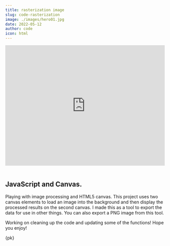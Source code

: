 ```yaml
---
title: rasterization image
slug: code-rasterization
image: ./images/hero01.jpg
date: 2022-05-12
author: code
icon: html
---
```


<iframe height="380" style="width: 100%" scrolling="no" title="Fractal  Warpings / WebGL Fragment Shader" src="https://codepen.io/pjkarlik/embed/NWydJRm/951b315bb5ad242b3a6e6ca0f12a3897?default-tab=result&theme-id=light" frameborder="no" loading="lazy" allowtransparency="true" allowfullscreen="true">
  See the Pen <a href="https://codepen.io/pjkarlik/pen/NWydJRm/951b315bb5ad242b3a6e6ca0f12a3897">
  Fractal  Warpings / WebGL Fragment Shader</a> by Paul J Karlik (<a href="https://codepen.io/pjkarlik">@pjkarlik</a>)
  on <a href="https://codepen.io">CodePen</a>.
</iframe>
<br/><br/>

## JavaScript and Canvas. 

Playing with image processing and HTML5 canvas. This project uses two canvas elements to load an image into the background and then display the processed results on the second canvas. I made this as a tool to export the data for use in other things. You can also export a PNG image from this tool.

Working on cleaning up the code and updating some of the functions! Hope you enjoy!

{pk}
